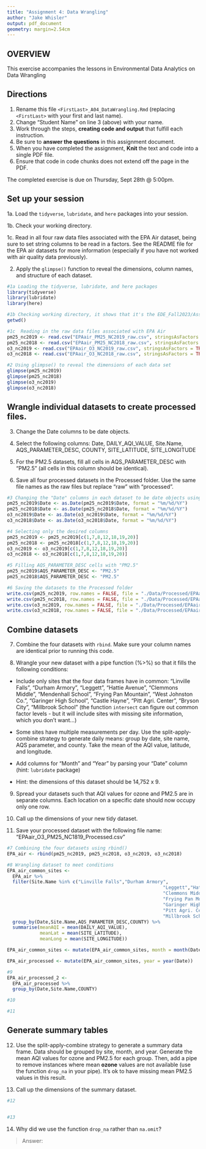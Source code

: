 ```yaml
---
title: "Assignment 4: Data Wrangling"
author: "Jake Whisler"
output: pdf_document
geometry: margin=2.54cm
---
```


## OVERVIEW

This exercise accompanies the lessons in Environmental Data Analytics on Data Wrangling 

## Directions

1. Rename this file `<FirstLast>_A04_DataWrangling.Rmd` (replacing `<FirstLast>` with your first and last name).
2. Change "Student Name" on line 3 (above) with your name.
3. Work through the steps, **creating code and output** that fulfill each instruction.
4. Be sure to **answer the questions** in this assignment document.
5. When you have completed the assignment, **Knit** the text and code into a single PDF file.
6. Ensure that code in code chunks does not extend off the page in the PDF.

The completed exercise is due on Thursday, Sept 28th @ 5:00pm.

## Set up your session 

1a. Load the `tidyverse`,  `lubridate`, and `here` packages into your session.

1b. Check your working directory.

1c. Read in all four raw data files associated with the EPA Air dataset, being sure to set string columns to be read in a factors. See the README file for the EPA air datasets for more information (especially if you have not worked with air quality data previously). 

2. Apply the `glimpse()` function to reveal the dimensions, column names, and structure of each dataset. 

```r
#1a Loading the tidyverse, lubridate, and here packages
library(tidyverse)
library(lubridate)
library(here)

#1b Checking working directory, it shows that it's the EDE_Fall2023/Assignments folder
getwd()

#1c  Reading in the raw data files associated with EPA Air
pm25_nc2019 <- read.csv("EPAair_PM25_NC2019_raw.csv", stringsAsFactors = TRUE)
pm25_nc2018 <- read.csv("EPAair_PM25_NC2018_raw.csv", stringsAsFactors = TRUE)
o3_nc2019 <- read.csv("EPAair_O3_NC2019_raw.csv", stringsAsFactors = TRUE)
o3_nc2018 <- read.csv("EPAair_O3_NC2018_raw.csv", stringsAsFactors = TRUE)

#2 Using glimpse() to reveal the dimensions of each data set
glimpse(pm25_nc2019)
glimpse(pm25_nc2018)
glimpse(o3_nc2019)
glimpse(o3_nc2018)

```


## Wrangle individual datasets to create processed files.

3. Change the Date columns to be date objects.

4. Select the following columns: Date, DAILY_AQI_VALUE, Site.Name, AQS_PARAMETER_DESC, COUNTY, SITE_LATITUDE, SITE_LONGITUDE

5. For the PM2.5 datasets, fill all cells in AQS_PARAMETER_DESC with "PM2.5" (all cells in this column should be identical).

6. Save all four processed datasets in the Processed folder. Use the same file names as the raw files but replace "raw" with "processed".

```r
#3 Changing the "Date" columns in each dataset to be date objects using as.Date()
pm25_nc2019$Date <- as.Date(pm25_nc2019$Date, format = "%m/%d/%Y")
pm25_nc2018$Date <- as.Date(pm25_nc2018$Date, format = "%m/%d/%Y")
o3_nc2019$Date <- as.Date(o3_nc2019$Date, format = "%m/%d/%Y")
o3_nc2018$Date <- as.Date(o3_nc2018$Date, format = "%m/%d/%Y")

#4 Selecting only the desired columns
pm25_nc2019 <- pm25_nc2019[c(1,7,8,12,18,19,20)]
pm25_nc2018 <- pm25_nc2018[c(1,7,8,12,18,19,20)]
o3_nc2019 <- o3_nc2019[c(1,7,8,12,18,19,20)]
o3_nc2018 <- o3_nc2018[c(1,7,8,12,18,19,20)]

#5 Filling AQS_PARAMETER_DESC cells with "PM2.5"
pm25_nc2019$AQS_PARAMETER_DESC <- "PM2.5"
pm25_nc2018$AQS_PARAMETER_DESC <- "PM2.5"

#6 Saving the datasets to the Processed folder
write.csv(pm25_nc2019, row.names = FALSE, file = "./Data/Processed/EPAair_PM25_NC2019_processed.csv")
write.csv(pm25_nc2018, row.names = FALSE, file = "./Data/Processed/EPAair_PM25_NC2018_processed.csv")
write.csv(o3_nc2019, row.names = FALSE, file = "./Data/Processed/EPAair_O3_NC2019_processed.csv")
write.csv(o3_nc2018, row.names = FALSE, file = "./Data/Processed/EPAair_O3_NC2018_processed.csv")
```


## Combine datasets

7. Combine the four datasets with `rbind`. Make sure your column names are identical prior to running this code.

8. Wrangle your new dataset with a pipe function (%>%) so that it fills the following conditions: 

  * Include only sites that the four data frames have in common: "Linville Falls", "Durham Armory", "Leggett", "Hattie Avenue", "Clemmons Middle", "Mendenhall School", "Frying Pan Mountain", "West Johnston Co.", "Garinger High School", "Castle Hayne", "Pitt Agri. Center", "Bryson City", "Millbrook School" (the function `intersect` can figure out common factor levels - but it will include sites with missing site information, which you don't want...) 

  * Some sites have multiple measurements per day. Use the split-apply-combine strategy to generate daily means: group by date, site name, AQS parameter, and county. Take the mean of the AQI value, latitude, and longitude.
  
  * Add columns for "Month" and "Year" by parsing your "Date" column (hint: `lubridate` package)
  
  * Hint: the dimensions of this dataset should be 14,752 x 9.

9. Spread your datasets such that AQI values for ozone and PM2.5 are in separate columns. Each location on a specific date should now occupy only one row.

10. Call up the dimensions of your new tidy dataset.

11. Save your processed dataset with the following file name: "EPAair_O3_PM25_NC1819_Processed.csv"

```r
#7 Combining the four datasets using rbind()
EPA_air <- rbind(pm25_nc2019, pm25_nc2018, o3_nc2019, o3_nc2018)

#8 Wrangling dataset to meet conditions
EPA_air_common_sites <- 
  EPA_air %>% 
  filter(Site.Name %in% c("Linville Falls","Durham Armory",
                                                         "Leggett","Hattie Avenue",
                                                         "Clemmons Middle","Mendenhall School",
                                                         "Frying Pan Mountain","West Johnston Co.",
                                                         "Garinger High School","Castle Hayne",
                                                         "Pitt Agri. Center","Bryson City",
                                                         "Millbrook School")) %>%
  group_by(Date,Site.Name,AQS_PARAMETER_DESC,COUNTY) %>%
  summarise(meanAQI = mean(DAILY_AQI_VALUE),
            meanLat = mean(SITE_LATITUDE),
            meanLong = mean(SITE_LONGITUDE))

EPA_air_common_sites <- mutate(EPA_air_common_sites, month = month(Date))

EPA_air_processed <- mutate(EPA_air_common_sites, year = year(Date))

#9
EPA_air_processed_2 <-
  EPA_air_processed %>%
  group_by(Date,Site.Name,COUNTY)

#10

#11

```


## Generate summary tables

12. Use the split-apply-combine strategy to generate a summary data frame. Data should be grouped by site, month, and year. Generate the mean AQI values for ozone and PM2.5 for each group. Then, add a pipe to remove instances where mean **ozone** values are not available (use the function `drop_na` in your pipe). It's ok to have missing mean PM2.5 values in this result. 

13. Call up the dimensions of the summary dataset.

```r

#12


#13


```

14. Why did we use the function `drop_na` rather than `na.omit`?

> Answer: 
